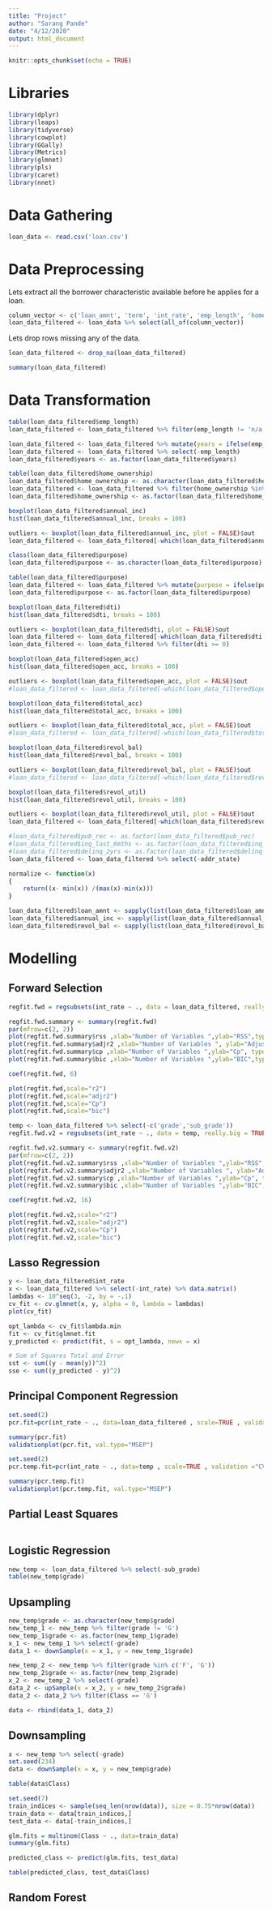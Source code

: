 ```yaml
---
title: "Project"
author: "Sarang Pande"
date: "4/12/2020"
output: html_document
---
```


```r
knitr::opts_chunk$set(echo = TRUE)
```

# Libraries

```r
library(dplyr)
library(leaps)
library(tidyverse)
library(cowplot)
library(GGally)
library(Metrics)
library(glmnet)
library(pls)
library(caret)
library(nnet)
```

# Data Gathering

```r
loan_data <- read.csv('loan.csv')
```

# Data Preprocessing

Lets extract all the borrower characteristic available before he applies for a loan. 

```r
column_vector <- c('loan_amnt', 'term', 'int_rate', 'emp_length', 'home_ownership', 'annual_inc', 'verification_status', 'purpose', 'addr_state', 'dti', 'open_acc', 'total_acc', 'grade', 'sub_grade', 'delinq_2yrs', 'inq_last_6mths', 'pub_rec', 'revol_bal', 'revol_util')
loan_data_filtered <- loan_data %>% select(all_of(column_vector))
```

Lets drop rows missing any of the data.

```r
loan_data_filtered <- drop_na(loan_data_filtered)
```

```r
summary(loan_data_filtered)
```

# Data Transformation

```r
table(loan_data_filtered$emp_length)
loan_data_filtered <- loan_data_filtered %>% filter(emp_length != 'n/a')
```

```r
loan_data_filtered <- loan_data_filtered %>% mutate(years = ifelse(emp_length ==  "< 1 year", 0, ifelse(emp_length ==  "1 year", 1, ifelse(emp_length ==  "2 years", 2, ifelse(emp_length ==  "3 years", 3, ifelse(emp_length ==  "4 years", 4, ifelse(emp_length ==  "5 years", 5, ifelse(emp_length ==  "6 years", 6, ifelse(emp_length ==  "7 years", 7, ifelse(emp_length ==  "8 years", 8, ifelse(emp_length ==  "9 years", 9, 10)))))))))))
loan_data_filtered <- loan_data_filtered %>% select(-emp_length)
loan_data_filtered$years <- as.factor(loan_data_filtered$years)
```

```r
table(loan_data_filtered$home_ownership)
loan_data_filtered$home_ownership <- as.character(loan_data_filtered$home_ownership)
loan_data_filtered <- loan_data_filtered %>% filter(home_ownership %in% c('MORTGAGE', 'OWN', 'RENT'))
loan_data_filtered$home_ownership <- as.factor(loan_data_filtered$home_ownership)
```

```r
boxplot(loan_data_filtered$annual_inc)
hist(loan_data_filtered$annual_inc, breaks = 100)
```

```r
outliers <- boxplot(loan_data_filtered$annual_inc, plot = FALSE)$out
loan_data_filtered <- loan_data_filtered[-which(loan_data_filtered$annual_inc %in% outliers),]
```

```r
class(loan_data_filtered$purpose)
loan_data_filtered$purpose <- as.character(loan_data_filtered$purpose)
```

```r
table(loan_data_filtered$purpose)
loan_data_filtered <- loan_data_filtered %>% mutate(purpose = ifelse(purpose %in% c('educational', 'house', 'vacation', 'wedding', 'renewable_energy', 'moving'), 'other', purpose))
loan_data_filtered$purpose <- as.factor(loan_data_filtered$purpose)
```

```r
boxplot(loan_data_filtered$dti)
hist(loan_data_filtered$dti, breaks = 100)
```

```r
outliers <- boxplot(loan_data_filtered$dti, plot = FALSE)$out
loan_data_filtered <- loan_data_filtered[-which(loan_data_filtered$dti %in% outliers),]
loan_data_filtered <- loan_data_filtered %>% filter(dti >= 0)
```

```r
boxplot(loan_data_filtered$open_acc)
hist(loan_data_filtered$open_acc, breaks = 100)
```

```r
outliers <- boxplot(loan_data_filtered$open_acc, plot = FALSE)$out
#loan_data_filtered <- loan_data_filtered[-which(loan_data_filtered$open_acc %in% outliers),]
```

```r
boxplot(loan_data_filtered$total_acc)
hist(loan_data_filtered$total_acc, breaks = 100)
```

```r
outliers <- boxplot(loan_data_filtered$total_acc, plot = FALSE)$out
#loan_data_filtered <- loan_data_filtered[-which(loan_data_filtered$total_acc %in% outliers),]
```

```r
boxplot(loan_data_filtered$revol_bal)
hist(loan_data_filtered$revol_bal, breaks = 100)
```

```r
outliers <- boxplot(loan_data_filtered$revol_bal, plot = FALSE)$out
#loan_data_filtered <- loan_data_filtered[-which(loan_data_filtered$revol_bal %in% outliers),]
```

```r
boxplot(loan_data_filtered$revol_util)
hist(loan_data_filtered$revol_util, breaks = 100)
```

```r
outliers <- boxplot(loan_data_filtered$revol_util, plot = FALSE)$out
loan_data_filtered <- loan_data_filtered[-which(loan_data_filtered$revol_util %in% outliers),]
```

```r
#loan_data_filtered$pub_rec <- as.factor(loan_data_filtered$pub_rec)
#loan_data_filtered$inq_last_6mths <- as.factor(loan_data_filtered$inq_last_6mths)
#loan_data_filtered$delinq_2yrs <- as.factor(loan_data_filtered$delinq_2yrs)
loan_data_filtered <- loan_data_filtered %>% select(-addr_state)
```

```r
normalize <- function(x)
{
    return((x- min(x)) /(max(x)-min(x)))
}

loan_data_filtered$loan_amnt <- sapply(list(loan_data_filtered$loan_amnt), normalize)
loan_data_filtered$annual_inc <- sapply(list(loan_data_filtered$annual_inc), normalize)
loan_data_filtered$revol_bal <- sapply(list(loan_data_filtered$revol_bal), normalize)
```


# Modelling

## Forward Selection

```r
regfit.fwd = regsubsets(int_rate ~ ., data = loan_data_filtered, really.big = TRUE, method ="forward", nvmax = 30)
```

```r
regfit.fwd.summary <- summary(regfit.fwd)
par(mfrow=c(2, 2))
plot(regfit.fwd.summary$rss ,xlab="Number of Variables ",ylab="RSS",type="l") 
plot(regfit.fwd.summary$adjr2 ,xlab="Number of Variables ", ylab="Adjusted RSq",type="l")
plot(regfit.fwd.summary$cp ,xlab="Number of Variables ",ylab="Cp", type='l')
plot(regfit.fwd.summary$bic ,xlab="Number of Variables ",ylab="BIC",type='l')
```

```r
coef(regfit.fwd, 6)
```

```r
plot(regfit.fwd,scale="r2")
plot(regfit.fwd,scale="adjr2")
plot(regfit.fwd,scale="Cp")
plot(regfit.fwd,scale="bic")
```

```r
temp <- loan_data_filtered %>% select(-c('grade','sub_grade'))
regfit.fwd.v2 = regsubsets(int_rate ~ ., data = temp, really.big = TRUE, method ="forward", nvmax = 40)
```

```r
regfit.fwd.v2.summary <- summary(regfit.fwd.v2)
par(mfrow=c(2, 2))
plot(regfit.fwd.v2.summary$rss ,xlab="Number of Variables ",ylab="RSS",type="l") 
plot(regfit.fwd.v2.summary$adjr2 ,xlab="Number of Variables ", ylab="Adjusted RSq",type="l")
plot(regfit.fwd.v2.summary$cp ,xlab="Number of Variables ",ylab="Cp", type='l')
plot(regfit.fwd.v2.summary$bic ,xlab="Number of Variables ",ylab="BIC",type='l')
```

```r
coef(regfit.fwd.v2, 16)
```

```r
plot(regfit.fwd.v2,scale="r2")
plot(regfit.fwd.v2,scale="adjr2")
plot(regfit.fwd.v2,scale="Cp")
plot(regfit.fwd.v2,scale="bic")
```

## Lasso Regression

```r
y <- loan_data_filtered$int_rate
x <- loan_data_filtered %>% select(-int_rate) %>% data.matrix()
lambdas <- 10^seq(3, -2, by = -.1)
cv_fit <- cv.glmnet(x, y, alpha = 0, lambda = lambdas)
plot(cv_fit)
```

```r
opt_lambda <- cv_fit$lambda.min
fit <- cv_fit$glmnet.fit
y_predicted <- predict(fit, s = opt_lambda, newx = x)

# Sum of Squares Total and Error
sst <- sum((y - mean(y))^2)
sse <- sum((y_predicted - y)^2)
```

## Principal Component Regression

```r
set.seed(2)
pcr.fit=pcr(int_rate ~ ., data=loan_data_filtered , scale=TRUE , validation ="CV")
```

```r
summary(pcr.fit)
validationplot(pcr.fit, val.type="MSEP")
```

```r
set.seed(2)
pcr.temp.fit=pcr(int_rate ~ ., data=temp , scale=TRUE , validation ="CV")
```

```r
summary(pcr.temp.fit)
validationplot(pcr.temp.fit, val.type="MSEP")
```

## Partial Least Squares

```r
```

## Logistic Regression

```r
new_temp <- loan_data_filtered %>% select(-sub_grade)
table(new_temp$grade)
```


## Upsampling

```r
new_temp$grade <- as.character(new_temp$grade)
new_temp_1 <- new_temp %>% filter(grade != 'G')
new_temp_1$grade <- as.factor(new_temp_1$grade)
x_1 <- new_temp_1 %>% select(-grade)
data_1 <- downSample(x = x_1, y = new_temp_1$grade)

new_temp_2 <- new_temp %>% filter(grade %in% c('F', 'G'))
new_temp_2$grade <- as.factor(new_temp_2$grade)
x_2 <- new_temp_2 %>% select(-grade)
data_2 <- upSample(x = x_2, y = new_temp_2$grade)
data_2 <- data_2 %>% filter(Class == 'G')

data <- rbind(data_1, data_2)
```

## Downsampling
```r
x <- new_temp %>% select(-grade)
set.seed(234)
data <- downSample(x = x, y = new_temp$grade)
```

```r
table(data$Class)
```

```r
set.seed(7)
train_indices <- sample(seq_len(nrow(data)), size = 0.75*nrow(data))
train_data <- data[train_indices,]
test_data <- data[-train_indices,]
```

```r
glm.fits = multinom(Class ~ ., data=train_data)
summary(glm.fits)
```

```r
predicted_class <- predict(glm.fits, test_data)
```

```r
table(predicted_class, test_data$Class)
```


## Random Forest

```r

```
